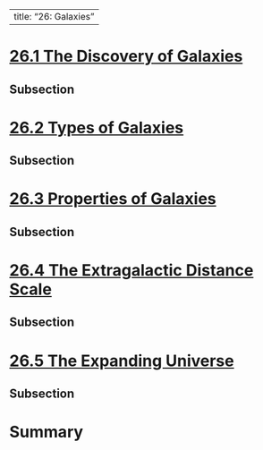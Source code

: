 
---
title: "26: Galaxies"
---


# [26.1 The Discovery of Galaxies](https://openstax.org/books/astronomy-2e/pages/26-1-the-discovery-of-galaxies)

## Subsection 

# [26.2 Types of Galaxies](https://openstax.org/books/astronomy-2e/pages/26-2-types-of-galaxies)

## Subsection 

# [26.3 Properties of Galaxies](https://openstax.org/books/astronomy-2e/pages/26-3-properties-of-galaxies)

## Subsection 

# [26.4 The Extragalactic Distance Scale](https://openstax.org/books/astronomy-2e/pages/26-4-the-extragalactic-distance-scale)

## Subsection 

# [26.5 The Expanding Universe](https://openstax.org/books/astronomy-2e/pages/26-5-the-expanding-universe)

## Subsection 

# Summary
